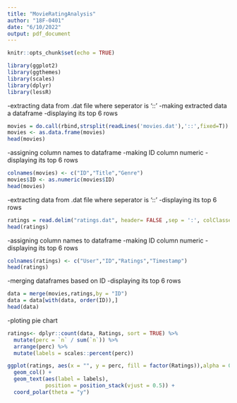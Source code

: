 ```yaml
---
title: "MovieRatingAnalysis"
author: "18F-0401"
date: "6/10/2022"
output: pdf_document
---
```


```r
knitr::opts_chunk$set(echo = TRUE)
```


```r
library(ggplot2)
library(ggthemes)
library(scales)
library(dplyr)
library(lessR)
```

-extracting data from .dat file where seperator is '::'
-making extracted data a dataframe
-displaying its top 6 rows
```r
movies = do.call(rbind,strsplit(readLines('movies.dat'),'::',fixed=T))
movies <- as.data.frame(movies)
head(movies)
```

-assigning column names to dataframe
-making ID column numeric
-displaying its top 6 rows
```r
colnames(movies) <- c("ID","Title","Genre")
movies$ID <- as.numeric(movies$ID)
head(movies)
```

-extracting data from .dat file where seperator is '::'
-displaying its top 6 rows
```r
ratings = read.delim("ratings.dat", header= FALSE ,sep = ':', colClasses = c(NA, "NULL"))
head(ratings)
```
-assigning column names to dataframe
-making ID column numeric
-displaying its top 6 rows
```r
colnames(ratings) <- c("User","ID","Ratings","Timestamp")
head(ratings)
```

-merging dataframes based on ID
-displaying its top 6 rows
```r
data = merge(movies,ratings,by = "ID")
data = data[with(data, order(ID)),]
head(data)
```

-ploting pie chart
```r
ratings<- dplyr::count(data, Ratings, sort = TRUE) %>% 
  mutate(perc = `n` / sum(`n`)) %>% 
  arrange(perc) %>%
  mutate(labels = scales::percent(perc))

ggplot(ratings, aes(x = "", y = perc, fill = factor(Ratings)),alpha = 0.8) +
  geom_col() +
  geom_text(aes(label = labels),
            position = position_stack(vjust = 0.5)) +
  coord_polar(theta = "y")
```

